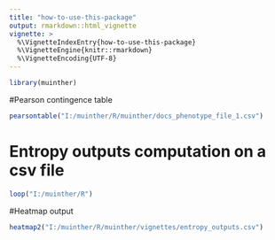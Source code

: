 ```yaml
---
title: "how-to-use-this-package"
output: rmarkdown::html_vignette
vignette: >
  %\VignetteIndexEntry{how-to-use-this-package}
  %\VignetteEngine{knitr::rmarkdown}
  %\VignetteEncoding{UTF-8}
---
```



```r
library(muinther)
```
#Pearson contingence table
```r
pearsontable("I:/muinther/R/muinther/docs_phenotype_file_1.csv")
```
# Entropy outputs computation on a csv file
```r
loop("I:/muinther/R")
```
#Heatmap output
```r
heatmap2("I:/muinther/R/muinther/vignettes/entropy_outputs.csv")
```
